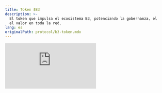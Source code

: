 ```yaml
---
title: Token $B3
description: >-
  El token que impulsa el ecosistema B3, potenciando la gobernanza, el staking y
  el valor en toda la red.
lang: es
originalPath: protocol/b3-token.mdx
---
```

<iframe className="aspect-video rounded-xl" src="https://customer-gg6qs7nm5ue94t64.cloudflarestream.com/c9593e30fcd20b332e87b9f5d33644f9/iframe?muted=true&loop=true&autoplay=true&poster=https%3A%2F%2Fcustomer-gg6qs7nm5ue94t64.cloudflarestream.com%2Fc9593e30fcd20b332e87b9f5d33644f9%2Fthumbnails%2Fthumbnail.jpg%3Ftime%3D%26height%3D600" title="Tokenomics de \$B3" frameBorder="0" allow="accelerometer; autoplay; clipboard-write; encrypted-media; gyroscope; picture-in-picture" allowFullScreen />

<CodeGroup>

```text Dirección del Contrato
0xB3B32F9f8827D4634fE7d973Fa1034Ec9fdDB3B3
```

</CodeGroup>

Copia esta dirección para agregar \$B3 a tu billetera o comerciar en DEXs.

## ¿Qué es \$B3?

**\$B3** es el token de utilidad que impulsa todo el ecosistema B3. Como el token fundamental para una red multichain de escalado horizontal, B3 habilita la gobernanza, el staking y el valor a través de appchains y aplicaciones construidas sobre B3.

<img
  src="/images/open-app-layer.png"
  alt="Token B3"
  height="400"
  className="rounded-xl"
  title=""
/>

## Un portafolio de diversión

B3 no es solo infraestructura blockchain. Estamos constantemente construyendo experiencias de consumo en cadena divertidas y con potencial de escala masiva - todo con el objetivo de crear valor para los poseedores de **\$B3.**

<iframe className="aspect-video rounded-xl mb-6" src="https://customer-gg6qs7nm5ue94t64.cloudflarestream.com/f592c95cd17c7620035dfa9c90dd1afb/iframe?muted=true&loop=true&autoplay=true&poster=https%3A%2F%2Fcustomer-gg6qs7nm5ue94t64.cloudflarestream.com%2Ff592c95cd17c7620035dfa9c90dd1afb%2Fthumbnails%2Fthumbnail.jpg%3Ftime%3D%26height%3D600" title="Portafolio de \$B3" frameBorder="0" allow="accelerometer; autoplay; clipboard-write; encrypted-media; gyroscope; picture-in-picture" allowFullScreen />

<CardGroup cols={2}>
  <Card href="https://anyspend.b3.fun">
    <img
      src="/images/anyspend-logo-white.svg"
      className="w-full bg-black aspect-video object-contain rounded-2xl p-8 mb-4"
    />

    Pagos y rampa de acceso cross-chain.
  </Card>
  <Card href="/protocol/staking-b3">
    <img
      src="/images/b3-logo-blue-coin.avif"
      className="w-full bg-black aspect-video object-contain rounded-2xl p-8 mb-4"
    />

    Stake para ganar.
  </Card>
  <Card href="/basement/introduction">
    <img
      src="/images/basement-logo-purple.svg"
      className="w-full bg-black aspect-video object-contain rounded-2xl p-14 mb-4"
    />

    La plataforma de juegos onchain hiper-casuales.
  </Card>
  <Card href="/sdk/introduction">
    <img
      src="/images/cursor.png"
      className="w-full bg-black aspect-video object-contain rounded-2xl p-12 mb-4"
    />

    SDKs para bonding de tokens, apuestas y más.
  </Card>
</CardGroup>

### Dónde comprar tokens \$B3

<CardGroup cols={3}>
  <Card title="Coinbase" horizontal href="https://www.coinbase.com/price/b3-base">
    <img
      src="/images/coinbase-logo.svg"
      className="w-full bg-black aspect-video object-contain rounded-lg p-2 my-3"
    />

    Compra \$B3 en Coinbase
  </Card>
  <Card title="Bybit" horizontal href="https://www.bybit.com/en/trade/spot/B3/USDT">
    <img
      src="/images/bybit-logo.svg"
      className="w-full bg-black aspect-video object-contain rounded-lg p-2 my-3"
    />

    Comercia \$B3 en Bybit
  </Card>
  <Card title="Gate.io" horizontal href="https://www.gate.io/trade/B3_USDT">
    <img
      src="/images/gateio-logo.svg"
      className="w-full bg-black aspect-video object-contain rounded-lg p-2 my-3"
    />

    Compra \$B3 en Gate.io
  </Card>
  <Card title="KuCoin" horizontal href="https://trade.kucoin.com/B3-USDT?utm_source=community_partner_info">
    <img
      src="/images/kucoin-logo.avif"
      className="w-full bg-black aspect-video object-contain rounded-lg p-2 my-3"
    />

    Consigue \$B3 en KuCoin
  </Card>
  <Card title="MEXC" horizontal href="https://www.mexc.com/exchange/B3_USDT">
    <img
      src="/images/mexc-logo.svg"
      className="w-full bg-black aspect-video object-contain rounded-lg p-2 my-3"
    />

    Comercia \$B3 en MEXC
  </Card>
  <Card title="Aerodrome" horizontal href="https://aerodrome.finance/swap?from=eth&to=0xb3b32f9f8827d4634fe7d973fa1034ec9fddb3b3&chain0=8453&chain1=8453">
    <img
      src="/images/aerodrome-logo.svg"
      className="w-full bg-black aspect-video object-contain rounded-lg p-2 my-3"
    />

    Intercambia \$B3 en Aerodrome
  </Card>
  <Card title="AlienBase" horizontal href="https://app.alienbase.xyz/?outputCurrency=0xB3B32F9f8827D4634fE7d973Fa1034Ec9fddb3B3&chainId=8453">
    <img
      src="/images/alienbase-logo.svg"
      className="w-full bg-black aspect-video object-contain rounded-lg p-2 my-3"
    />

    Comercia \$B3 en AlienBase
  </Card>
</CardGroup>
